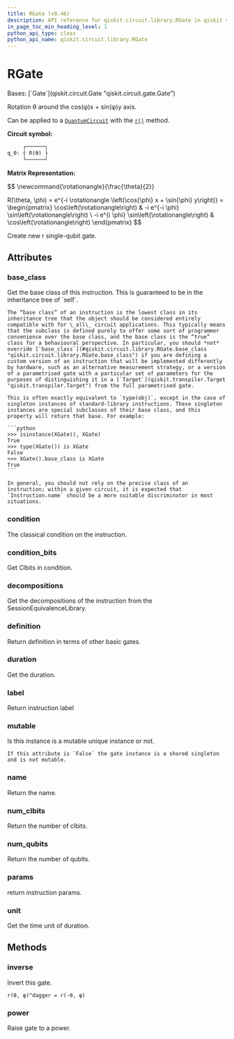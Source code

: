 ```yaml
---
title: RGate (v0.46)
description: API reference for qiskit.circuit.library.RGate in qiskit v0.46
in_page_toc_min_heading_level: 1
python_api_type: class
python_api_name: qiskit.circuit.library.RGate
---
```


# RGate

<Class id="qiskit.circuit.library.RGate" isDedicatedPage={true} github="https://github.com/qiskit/qiskit/tree/stable/0.46/qiskit/circuit/library/standard_gates/r.py" signature="qiskit.circuit.library.RGate(theta, phi, label=None, *, duration=None, unit='dt')" modifiers="class">
  Bases: [`Gate`](qiskit.circuit.Gate "qiskit.circuit.gate.Gate")

  Rotation θ around the cos(φ)x + sin(φ)y axis.

  Can be applied to a [`QuantumCircuit`](qiskit.circuit.QuantumCircuit "qiskit.circuit.QuantumCircuit") with the [`r()`](qiskit.circuit.QuantumCircuit#r "qiskit.circuit.QuantumCircuit.r") method.

  **Circuit symbol:**

  ```python
       ┌──────┐
  q_0: ┤ R(ϴ) ├
       └──────┘
  ```

  **Matrix Representation:**

$$
\newcommand{\rotationangle}{\frac{\theta}{2}}

R(\theta, \phi) = e^{-i \rotationangle \left(\cos{\phi} x + \sin{\phi} y\right)} =
\begin{pmatrix}
\cos\left(\rotationangle\right) & -i e^{-i \phi} \sin\left(\rotationangle\right) \\
-i e^{i \phi} \sin\left(\rotationangle\right) & \cos\left(\rotationangle\right)
\end{pmatrix}
$$

  Create new r single-qubit gate.

  ## Attributes

  ### base\_class

  <Attribute id="qiskit.circuit.library.RGate.base_class">
    Get the base class of this instruction. This is guaranteed to be in the inheritance tree of `self`.

    The “base class” of an instruction is the lowest class in its inheritance tree that the object should be considered entirely compatible with for \_all\_ circuit applications. This typically means that the subclass is defined purely to offer some sort of programmer convenience over the base class, and the base class is the “true” class for a behavioural perspective. In particular, you should *not* override [`base_class`](#qiskit.circuit.library.RGate.base_class "qiskit.circuit.library.RGate.base_class") if you are defining a custom version of an instruction that will be implemented differently by hardware, such as an alternative measurement strategy, or a version of a parametrised gate with a particular set of parameters for the purposes of distinguishing it in a [`Target`](qiskit.transpiler.Target "qiskit.transpiler.Target") from the full parametrised gate.

    This is often exactly equivalent to `type(obj)`, except in the case of singleton instances of standard-library instructions. These singleton instances are special subclasses of their base class, and this property will return that base. For example:

    ```python
    >>> isinstance(XGate(), XGate)
    True
    >>> type(XGate()) is XGate
    False
    >>> XGate().base_class is XGate
    True
    ```

    In general, you should not rely on the precise class of an instruction; within a given circuit, it is expected that `Instruction.name` should be a more suitable discriminator in most situations.
  </Attribute>

  ### condition

  <Attribute id="qiskit.circuit.library.RGate.condition">
    The classical condition on the instruction.
  </Attribute>

  ### condition\_bits

  <Attribute id="qiskit.circuit.library.RGate.condition_bits">
    Get Clbits in condition.
  </Attribute>

  ### decompositions

  <Attribute id="qiskit.circuit.library.RGate.decompositions">
    Get the decompositions of the instruction from the SessionEquivalenceLibrary.
  </Attribute>

  ### definition

  <Attribute id="qiskit.circuit.library.RGate.definition">
    Return definition in terms of other basic gates.
  </Attribute>

  ### duration

  <Attribute id="qiskit.circuit.library.RGate.duration">
    Get the duration.
  </Attribute>

  ### label

  <Attribute id="qiskit.circuit.library.RGate.label">
    Return instruction label
  </Attribute>

  ### mutable

  <Attribute id="qiskit.circuit.library.RGate.mutable">
    Is this instance is a mutable unique instance or not.

    If this attribute is `False` the gate instance is a shared singleton and is not mutable.
  </Attribute>

  ### name

  <Attribute id="qiskit.circuit.library.RGate.name">
    Return the name.
  </Attribute>

  ### num\_clbits

  <Attribute id="qiskit.circuit.library.RGate.num_clbits">
    Return the number of clbits.
  </Attribute>

  ### num\_qubits

  <Attribute id="qiskit.circuit.library.RGate.num_qubits">
    Return the number of qubits.
  </Attribute>

  ### params

  <Attribute id="qiskit.circuit.library.RGate.params">
    return instruction params.
  </Attribute>

  ### unit

  <Attribute id="qiskit.circuit.library.RGate.unit">
    Get the time unit of duration.
  </Attribute>

  ## Methods

  ### inverse

  <Function id="qiskit.circuit.library.RGate.inverse" signature="inverse()">
    Invert this gate.

    r(θ, φ)^dagger = r(-θ, φ)
  </Function>

  ### power

  <Function id="qiskit.circuit.library.RGate.power" signature="power(exponent)">
    Raise gate to a power.
  </Function>
</Class>

